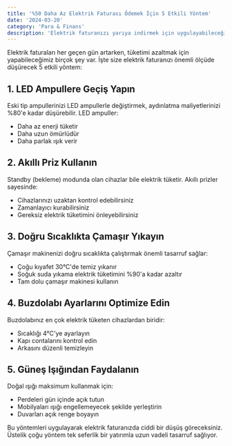 ```yaml
---
title: '%50 Daha Az Elektrik Faturası Ödemek İçin 5 Etkili Yöntem'
date: '2024-03-20'
category: 'Para & Finans'
description: 'Elektrik faturanızı yarıya indirmek için uygulayabileceğiniz kanıtlanmış 5 pratik yöntem.'
---
```


Elektrik faturaları her geçen gün artarken, tüketimi azaltmak için yapabileceğimiz birçok şey var. İşte size elektrik faturanızı önemli ölçüde düşürecek 5 etkili yöntem:

## 1. LED Ampullere Geçiş Yapın

Eski tip ampullerinizi LED ampullerle değiştirmek, aydınlatma maliyetlerinizi %80'e kadar düşürebilir. LED ampuller:

- Daha az enerji tüketir
- Daha uzun ömürlüdür
- Daha parlak ışık verir

## 2. Akıllı Priz Kullanın

Standby (bekleme) modunda olan cihazlar bile elektrik tüketir. Akıllı prizler sayesinde:

- Cihazlarınızı uzaktan kontrol edebilirsiniz
- Zamanlayıcı kurabilirsiniz
- Gereksiz elektrik tüketimini önleyebilirsiniz

## 3. Doğru Sıcaklıkta Çamaşır Yıkayın

Çamaşır makinenizi doğru sıcaklıkta çalıştırmak önemli tasarruf sağlar:

- Çoğu kıyafet 30°C'de temiz yıkanır
- Soğuk suda yıkama elektrik tüketimini %90'a kadar azaltır
- Tam dolu çamaşır makinesi kullanın

## 4. Buzdolabı Ayarlarını Optimize Edin

Buzdolabınız en çok elektrik tüketen cihazlardan biridir:

- Sıcaklığı 4°C'ye ayarlayın
- Kapı contalarını kontrol edin
- Arkasını düzenli temizleyin

## 5. Güneş Işığından Faydalanın

Doğal ışığı maksimum kullanmak için:

- Perdeleri gün içinde açık tutun
- Mobilyaları ışığı engellemeyecek şekilde yerleştirin
- Duvarları açık renge boyayın

Bu yöntemleri uygulayarak elektrik faturanızda ciddi bir düşüş göreceksiniz. Üstelik çoğu yöntem tek seferlik bir yatırımla uzun vadeli tasarruf sağlıyor. 